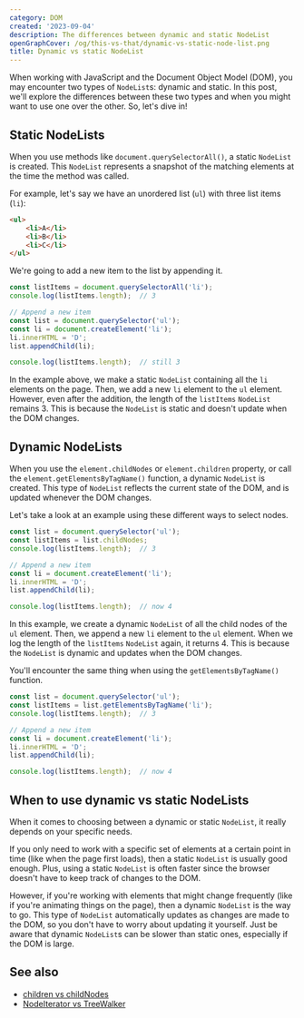 ```yaml
---
category: DOM
created: '2023-09-04'
description: The differences between dynamic and static NodeList
openGraphCover: /og/this-vs-that/dynamic-vs-static-node-list.png
title: Dynamic vs static NodeList
---
```


When working with JavaScript and the Document Object Model (DOM), you may encounter two types of `NodeList`s: dynamic and static. In this post, we'll explore the differences between these two types and when you might want to use one over the other. So, let's dive in!

## Static NodeLists

When you use methods like `document.querySelectorAll()`, a static `NodeList` is created. This `NodeList` represents a snapshot of the matching elements at the time the method was called.

For example, let's say we have an unordered list (`ul`) with three list items (`li`):

```html
<ul>
    <li>A</li>
    <li>B</li>
    <li>C</li>
</ul>
```

We're going to add a new item to the list by appending it.

```js
const listItems = document.querySelectorAll('li');
console.log(listItems.length);  // 3

// Append a new item
const list = document.querySelector('ul');
const li = document.createElement('li');
li.innerHTML = 'D';
list.appendChild(li);

console.log(listItems.length);  // still 3
```

In the example above, we make a static `NodeList` containing all the `li` elements on the page. Then, we add a new `li` element to the `ul` element. However, even after the addition, the length of the `listItems` `NodeList` remains 3. This is because the `NodeList` is static and doesn't update when the DOM changes.

## Dynamic NodeLists

When you use the `element.childNodes` or `element.children` property, or call the `element.getElementsByTagName()` function, a dynamic `NodeList` is created. This type of `NodeList` reflects the current state of the DOM, and is updated whenever the DOM changes.

Let's take a look at an example using these different ways to select nodes.

```js
const list = document.querySelector('ul');
const listItems = list.childNodes;
console.log(listItems.length);  // 3

// Append a new item
const li = document.createElement('li');
li.innerHTML = 'D';
list.appendChild(li);

console.log(listItems.length);  // now 4
```

In this example, we create a dynamic `NodeList` of all the child nodes of the `ul` element. Then, we append a new `li` element to the `ul` element. When we log the length of the `listItems` `NodeList` again, it returns 4. This is because the `NodeList` is dynamic and updates when the DOM changes.

You'll encounter the same thing when using the `getElementsByTagName()` function.

```js
const list = document.querySelector('ul');
const listItems = list.getElementsByTagName('li');
console.log(listItems.length);  // 3

// Append a new item
const li = document.createElement('li');
li.innerHTML = 'D';
list.appendChild(li);

console.log(listItems.length);  // now 4
```

## When to use dynamic vs static NodeLists

When it comes to choosing between a dynamic or static `NodeList`, it really depends on your specific needs.

If you only need to work with a specific set of elements at a certain point in time (like when the page first loads), then a static `NodeList` is usually good enough. Plus, using a static `NodeList` is often faster since the browser doesn't have to keep track of changes to the DOM.

However, if you're working with elements that might change frequently (like if you're animating things on the page), then a dynamic `NodeList` is the way to go. This type of `NodeList` automatically updates as changes are made to the DOM, so you don't have to worry about updating it yourself. Just be aware that dynamic `NodeList`s can be slower than static ones, especially if the DOM is large.

## See also

-   [children vs childNodes](https://phuoc.ng/collection/this-vs-that/children-vs-child-nodes/)
-   [NodeIterator vs TreeWalker](https://phuoc.ng/collection/this-vs-that/node-iterator-vs-tree-walker/)
